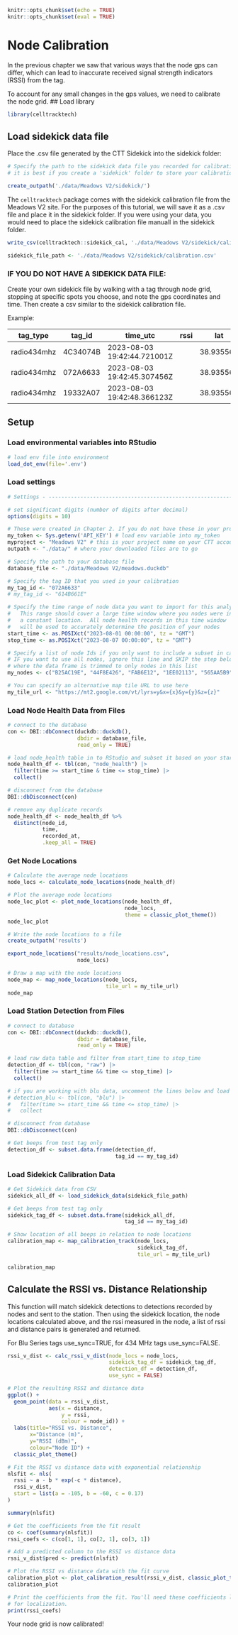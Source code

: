 ```r
knitr::opts_chunk$set(echo = TRUE)
knitr::opts_chunk$set(eval = TRUE)
```

# Node Calibration

In the previous chapter we saw that various ways that the node gps can differ, which can lead to inaccurate received signal strength indicators (RSSI) from the tag.

To account for any small changes in the gps values, we need to calibrate the node grid. 
## Load library
```r
library(celltracktech)
```


## Load sidekick data file

Place the .csv file generated by the CTT Sidekick into the sidekick folder:
```r
# Specify the path to the sidekick data file you recorded for calibration
# it is best if you create a 'sidekick' folder to store your calibration file(s).

create_outpath('./data/Meadows V2/sidekick/')

```
The `celltracktech` package comes with the sidekick calibration file from the Meadows V2 site. For the purposes of this tutorial, we will save it as a .csv file and place it in the sidekick folder. If you were using your data, you would need to place the sidekick calibration file manuall in the sidekick folder.

```r
write_csv(celltracktech::sidekick_cal, './data/Meadows V2/sidekick/calibration.csv')

sidekick_file_path <- './data/Meadows V2/sidekick/calibration.csv'
```

### IF YOU DO NOT HAVE A SIDEKICK DATA FILE:

Create your own sidekick file by walking with a tag through node grid, stopping at specific spots you choose, and note the gps coordinates and time. Then create a csv similar to the sidekick calibration file.

Example:

|tag_type|tag_id|time_utc|rssi|lat|lon|heading|antenna_angle|
---------|------|--------|----|---|---|-------|-------------|
|radio434mhz|4C34074B|2023-08-03 19:42:44.721001Z||38.935561|-74.948195|24.273||
|radio434mhz|072A6633|2023-08-03 19:42:45.307456Z||38.935561|-74.948195|23.548||
|radio434mhz|19332A07|2023-08-03 19:42:48.366123Z||38.935569|-74.948195|15.840||

## Setup

### Load environmental variables into RStudio
```r
# load env file into environment
load_dot_env(file='.env')
```

### Load settings
```r
# Settings - ----------------------------------------------------------------

# set significant digits (number of digits after decimal)
options(digits = 10)

# These were created in Chapter 2. If you do not have these in your project directory, go back and repeat Ch. 2.
my_token <- Sys.getenv('API_KEY') # load env variable into my_token
myproject <- "Meadows V2" # this is your project name on your CTT account, here we are using the CTT project 'Meadows V2'
outpath <- "./data/" # where your downloaded files are to go

# Specify the path to your database file
database_file <- "./data/Meadows V2/meadows.duckdb"

# Specify the tag ID that you used in your calibration
my_tag_id <- "072A6633"
# my_tag_id <- "614B661E"

# Specify the time range of node data you want to import for this analysis
#   This range should cover a large time window where you nodes were in
#   a constant location.  All node health records in this time window
#   will be used to accurately determine the position of your nodes
start_time <- as.POSIXct("2023-08-01 00:00:00", tz = "GMT")
stop_time <- as.POSIXct("2023-08-07 00:00:00", tz = "GMT")

# Specify a list of node Ids if you only want to include a subset in calibration
# IF you want to use all nodes, ignore this line and SKIP the step below
# where the data frame is trimmed to only nodes in this list
my_nodes <- c("B25AC19E", "44F8E426", "FAB6E12", "1EE02113", "565AA5B9", "EE799439", "1E762CF3", "A837A3F4", "484ED33B")

# You can specify an alternative map tile URL to use here
my_tile_url <- "https://mt2.google.com/vt/lyrs=y&x={x}&y={y}&z={z}"
```

### Load Node Health Data from Files
```r
# connect to the database
con <- DBI::dbConnect(duckdb::duckdb(), 
                      dbdir = database_file, 
                      read_only = TRUE)

# load node_health table in to RStudio and subset it based on your start and stop times
node_health_df <- tbl(con, "node_health") |> 
  filter(time >= start_time & time <= stop_time) |>
  collect()

# disconnect from the database
DBI::dbDisconnect(con)

# remove any duplicate records
node_health_df <- node_health_df %>% 
  distinct(node_id, 
           time, 
           recorded_at, 
           .keep_all = TRUE)
```

### Get Node Locations
```r
# Calculate the average node locations
node_locs <- calculate_node_locations(node_health_df)

# Plot the average node locations
node_loc_plot <- plot_node_locations(node_health_df, 
                                     node_locs,
                                     theme = classic_plot_theme())
node_loc_plot

# Write the node locations to a file
create_outpath('results')

export_node_locations("results/node_locations.csv", 
                      node_locs)

# Draw a map with the node locations
node_map <- map_node_locations(node_locs, 
                               tile_url = my_tile_url)
node_map
```

### Load Station Detection from Files
```r
# connect to database
con <- DBI::dbConnect(duckdb::duckdb(), 
                      dbdir = database_file, 
                      read_only = TRUE)

# load raw data table and filter from start_time to stop_time
detection_df <- tbl(con, "raw") |> 
  filter(time >= start_time && time <= stop_time) |>
  collect()

# if you are working with blu data, uncomment the lines below and load data from the blu table
# detection_blu <- tbl(con, "blu") |>
#   filter(time >= start_time && time <= stop_time) |>
#   collect

# disconnect from database
DBI::dbDisconnect(con)

# Get beeps from test tag only
detection_df <- subset.data.frame(detection_df, 
                                  tag_id == my_tag_id)
```

### Load Sidekick Calibration Data
```r
# Get Sidekick data from CSV
sidekick_all_df <- load_sidekick_data(sidekick_file_path)

# Get beeps from test tag only
sidekick_tag_df <- subset.data.frame(sidekick_all_df, 
                                     tag_id == my_tag_id)

# Show location of all beeps in relation to node locations
calibration_map <- map_calibration_track(node_locs, 
                                         sidekick_tag_df, 
                                         tile_url = my_tile_url)

calibration_map
```

## Calculate the RSSI vs. Distance Relationship

This function will match sidekick detections to detections recorded by nodes and sent to the station. Then using the sidekick location, the node locations calculated above, and the rssi measured in the node, a list of rssi and distance pairs is generated and returned.

For Blu Series tags use_sync=TRUE, for 434 MHz tags use_sync=FALSE.

```r
rssi_v_dist <- calc_rssi_v_dist(node_locs = node_locs, 
                                sidekick_tag_df = sidekick_tag_df, 
                                detection_df = detection_df, 
                                use_sync = FALSE)

# Plot the resulting RSSI and distance data
ggplot() +
  geom_point(data = rssi_v_dist, 
             aes(x = distance, 
                 y = rssi, 
                 colour = node_id)) +
  labs(title="RSSI vs. Distance",
       x="Distance (m)",
       y="RSSI (dBm)",
       colour="Node ID") +
  classic_plot_theme()

# Fit the RSSI vs distance data with exponential relationship
nlsfit <- nls(
  rssi ~ a - b * exp(-c * distance),
  rssi_v_dist,
  start = list(a = -105, b = -60, c = 0.17)
)

summary(nlsfit)

# Get the coefficients from the fit result
co <- coef(summary(nlsfit))
rssi_coefs <- c(co[1, 1], co[2, 1], co[3, 1])

# Add a predicted column to the RSSI vs distance data
rssi_v_dist$pred <- predict(nlsfit)

# Plot the RSSI vs distance data with the fit curve
calibration_plot <- plot_calibration_result(rssi_v_dist, classic_plot_theme())
calibration_plot

# Print the coefficients from the fit. You'll need these coefficients later
# for localization.
print(rssi_coefs)
```

Your node grid is now calibrated!